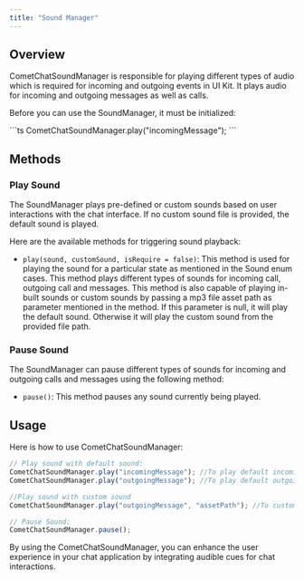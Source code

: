 ```yaml
---
title: "Sound Manager"
---
```


## Overview

CometChatSoundManager is responsible for playing different types of audio which is required for incoming and outgoing events in UI Kit. It plays audio for incoming and outgoing messages as well as calls.

Before you can use the SoundManager, it must be initialized:

<Tabs>
<Tab title="TypeScript">
```ts
CometChatSoundManager.play("incomingMessage");
```

</Tab>

</Tabs>

## Methods

### Play Sound

The SoundManager plays pre-defined or custom sounds based on user interactions with the chat interface. If no custom sound file is provided, the default sound is played.

Here are the available methods for triggering sound playback:

* `play(sound, customSound, isRequire = false)`: This method is used for playing the sound for a particular state as mentioned in the Sound enum cases. This method plays different types of sounds for incoming call, outgoing call and messages. This method is also capable of playing in-built sounds or custom sounds by passing a mp3 file asset path as parameter mentioned in the method. If this parameter is null, it will play the default sound. Otherwise it will play the custom sound from the provided file path.

### Pause Sound

The SoundManager can pause different types of sounds for incoming and outgoing calls and messages using the following method:

* `pause()`: This method pauses any sound currently being played.

## Usage

Here is how to use CometChatSoundManager:

```javascript
// Play sound with default sound:
CometChatSoundManager.play("incomingMessage"); //To play default incoming message sound
CometChatSoundManager.play("outgoingMessage"); //To play default outgoing message sound

//Play sound with custom sound
CometChatSoundManager.play("outgoingMessage", "assetPath"); //To custom message sound

// Pause Sound:
CometChatSoundManager.pause();
```

By using the CometChatSoundManager, you can enhance the user experience in your chat application by integrating audible cues for chat interactions.
